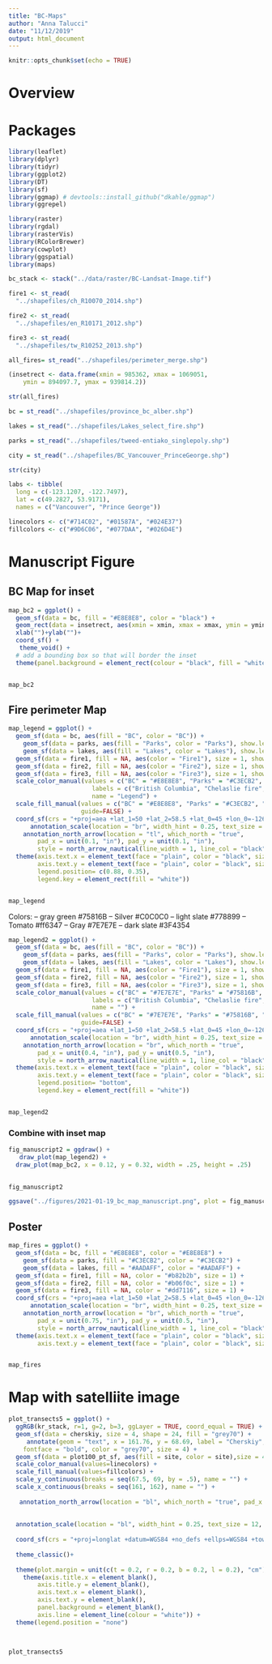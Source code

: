 ```yaml
---
title: "BC-Maps"
author: "Anna Talucci"
date: "11/12/2019"
output: html_document
---
```


```r
knitr::opts_chunk$set(echo = TRUE)
```

# Overview



# Packages
```r
library(leaflet)
library(dplyr)
library(tidyr)
library(ggplot2)
library(DT)
library(sf)
library(ggmap) # devtools::install_github("dkahle/ggmap")
library(ggrepel)

library(raster)
library(rgdal)
library(rasterVis)
library(RColorBrewer)
library(cowplot)
library(ggspatial)
library(maps)
```


```r
bc_stack <- stack("../data/raster/BC-Landsat-Image.tif")
```



```r
fire1 <- st_read(
  "../shapefiles/ch_R10070_2014.shp")
```

```r
fire2 <- st_read(
  "../shapefiles/en_R10171_2012.shp")
```

```r
fire3 <- st_read(
  "../shapefiles/tw_R10252_2013.shp")
```

```r
all_fires= st_read("../shapefiles/perimeter_merge.shp")
```

```r

(insetrect <- data.frame(xmin = 985362, xmax = 1069051,
    ymin = 894097.7, ymax = 939814.2))
```


```r
str(all_fires)
```

```r
bc = st_read("../shapefiles/province_bc_alber.shp")
```

```r
lakes = st_read("../shapefiles/Lakes_select_fire.shp")
```

```r
parks = st_read("../shapefiles/tweed-entiako_singlepoly.shp")
```

```r
city = st_read("../shapefiles/BC_Vancouver_PrinceGeorge.shp")
```

```r
str(city)
```

```r
labs <- tibble(
  long = c(-123.1207, -122.7497),
  lat = c(49.2827, 53.9171),
  names = c("Vancouver", "Prince George")) 
```

```r
linecolors <- c("#714C02", "#01587A", "#024E37")
fillcolors <- c("#9D6C06", "#077DAA", "#026D4E")
```

# Manuscript Figure

## BC Map for inset
```r
map_bc2 = ggplot() + 
  geom_sf(data = bc, fill = "#E8E8E8", color = "black") +
  geom_rect(data = insetrect, aes(xmin = xmin, xmax = xmax, ymin = ymin, ymax = ymax), alpha = 0, colour = "#000080", size = 1.5, linetype = 1) +
  xlab("")+ylab("")+
  coord_sf() +
   theme_void() +
  # add a bounding box so that will border the inset
  theme(panel.background = element_rect(colour = "black", fill = "white", size = 0.5))


map_bc2
```


## Fire perimeter Map

```r
map_legend = ggplot() +
  geom_sf(data = bc, aes(fill = "BC", color = "BC")) +
    geom_sf(data = parks, aes(fill = "Parks", color = "Parks"), show.legend = TRUE) +
    geom_sf(data = lakes, aes(fill = "Lakes", color = "Lakes"), show.legend = TRUE, key_glyph = draw_key_rect) +
  geom_sf(data = fire1, fill = NA, aes(color = "Fire1"), size = 1, show.legend = TRUE, key_glyph = draw_key_rect) +
  geom_sf(data = fire2, fill = NA, aes(color = "Fire2"), size = 1, show.legend = TRUE) +
  geom_sf(data = fire3, fill = NA, aes(color = "Fire3"), size = 1, show.legend = TRUE) +
  scale_color_manual(values = c("BC" = "#E8E8E8", "Parks" = "#C3ECB2", "Lakes" = "#AADAFF", "Fire1" = "#b82b2b", "Fire2" = "#b06f0c", "Fire3" =  "#dd7116"), 
                       labels = c("British Columbia", "Chelaslie fire", "Entiako fire", "Tweedsmuir fire", "Lakes", "Provincial parks"),
                       name = "Legend") +
  scale_fill_manual(values = c("BC" = "#E8E8E8", "Parks" = "#C3ECB2", "Lakes" = "#AADAFF", "Fire1" = NA, "Fire2" = NA, "Fire3" =  NA),
                    guide=FALSE) +
  coord_sf(crs = "+proj=aea +lat_1=50 +lat_2=58.5 +lat_0=45 +lon_0=-126 +x_0=1000000 +y_0=0 +datum=NAD83 +units=m +no_defs", xlim = c(983000, 1071000), ylim = c(892000, 941000), expand = FALSE)  + 
      annotation_scale(location = "br", width_hint = 0.25, text_size = 12, text_face = NULL, text_family = "serif", text_col = "black") +
    annotation_north_arrow(location = "tl", which_north = "true", 
        pad_x = unit(0.1, "in"), pad_y = unit(0.1, "in"),
        style = north_arrow_nautical(line_width = 1, line_col = "black", fill = c("black", "white"), text_size = 10, text_face = NULL, text_family = "serif", text_col = "black", text_angle = 0)) +
  theme(axis.text.x = element_text(face = "plain", color = "black", size = 12),
        axis.text.y = element_text(face = "plain", color = "black", size = 12),
        legend.position= c(0.88, 0.35),
        legend.key = element_rect(fill = "white")) 


map_legend
```

Colors:
-- gray green #75816B
-- Silver #C0C0C0
-- light slate #778899
-- Tomato #ff6347
-- Gray #7E7E7E
-- dark slate #3F4354

```r
map_legend2 = ggplot() +
  geom_sf(data = bc, aes(fill = "BC", color = "BC")) +
    geom_sf(data = parks, aes(fill = "Parks", color = "Parks"), show.legend = TRUE) +
    geom_sf(data = lakes, aes(fill = "Lakes", color = "Lakes"), show.legend = TRUE, key_glyph = draw_key_rect) +
  geom_sf(data = fire1, fill = NA, aes(color = "Fire1"), size = 1, show.legend = TRUE, key_glyph = draw_key_rect) +
  geom_sf(data = fire2, fill = NA, aes(color = "Fire2"), size = 1, show.legend = TRUE) +
  geom_sf(data = fire3, fill = NA, aes(color = "Fire3"), size = 1, show.legend = TRUE) +
  scale_color_manual(values = c("BC" = "#7E7E7E", "Parks" = "#75816B", "Lakes" = "#AADAFF", "Fire1" = "#fee08b", "Fire2" = "#ff6347", "Fire3" ="#fdae61" ), 
                       labels = c("British Columbia", "Chelaslie fire", "Entiako fire", "Tweedsmuir fire", "Lakes", "Provincial parks"),
                       name = "") +
  scale_fill_manual(values = c("BC" = "#7E7E7E", "Parks" = "#75816B", "Lakes" = "#AADAFF", "Fire1" = NA, "Fire2" = NA, "Fire3" =  NA),
                    guide=FALSE) +
  coord_sf(crs = "+proj=aea +lat_1=50 +lat_2=58.5 +lat_0=45 +lon_0=-126 +x_0=1000000 +y_0=0 +datum=NAD83 +units=m +no_defs", xlim = c(983000, 1071000), ylim = c(892000, 941000), expand = FALSE)  + 
      annotation_scale(location = "br", width_hint = 0.25, text_size = 12, text_face = NULL, text_family = "serif", text_col = "black") +
    annotation_north_arrow(location = "br", which_north = "true", 
        pad_x = unit(0.4, "in"), pad_y = unit(0.5, "in"),
        style = north_arrow_nautical(line_width = 1, line_col = "black", fill = c("black", "white"), text_size = 10, text_face = NULL, text_family = "serif", text_col = "black", text_angle = 0)) +
  theme(axis.text.x = element_text(face = "plain", color = "black", size = 10),
        axis.text.y = element_text(face = "plain", color = "black", size = 10),
        legend.position= "bottom",
        legend.key = element_rect(fill = "white")) 


map_legend2
```

### Combine with inset map
```r

fig_manuscript2 = ggdraw() +
   draw_plot(map_legend2) +
  draw_plot(map_bc2, x = 0.12, y = 0.32, width = .25, height = .25) 
 

fig_manuscript2


```

```r
ggsave("../figures/2021-01-19_bc_map_manuscript.png", plot = fig_manuscript2, width = 6, height = 4, dpi = 600)
```

## Poster
```r
map_fires = ggplot() +
  geom_sf(data = bc, fill = "#E8E8E8", color = "#E8E8E8") +
    geom_sf(data = parks, fill = "#C3ECB2", color = "#C3ECB2") +
    geom_sf(data = lakes, fill = "#AADAFF", color = "#AADAFF") +
  geom_sf(data = fire1, fill = NA, color = "#b82b2b", size = 1) +
  geom_sf(data = fire2, fill = NA, color = "#b06f0c", size = 1) +
  geom_sf(data = fire3, fill = NA, color = "#dd7116", size = 1) +
  coord_sf(crs = "+proj=aea +lat_1=50 +lat_2=58.5 +lat_0=45 +lon_0=-126 +x_0=1000000 +y_0=0 +datum=NAD83 +units=m +no_defs", xlim = c(983000, 1071000), ylim = c(892000, 941000), expand = FALSE)  + 
      annotation_scale(location = "br", width_hint = 0.25, text_size = 12, text_face = NULL, text_family = "serif", text_col = "black") +
    annotation_north_arrow(location = "br", which_north = "true", 
        pad_x = unit(0.75, "in"), pad_y = unit(0.5, "in"),
        style = north_arrow_nautical(line_width = 1, line_col = "black", fill = c("black", "white"), text_size = 10, text_face = NULL, text_family = "serif", text_col = "black", text_angle = 0)) +
  theme(axis.text.x = element_text(face = "plain", color = "black", size = 12),
        axis.text.y = element_text(face = "plain", color = "black", size = 12)) 


map_fires
```


# Map  with satelliite image

```r
plot_transects5 = ggplot() + 
  ggRGB(kr_stack, r=1, g=2, b=3, ggLayer = TRUE, coord_equal = TRUE) +
  geom_sf(data = cherskiy, size = 4, shape = 24, fill = "grey70") +
     annotate(geom = "text", x = 161.76, y = 68.69, label = "Cherskiy", 
    fontface = "bold", color = "grey70", size = 4) +
  geom_sf(data = plot100_pt_sf, aes(fill = site, color = site),size = 4, shape = 21, alpha= .9) +
  scale_color_manual(values=linecolors) +
  scale_fill_manual(values=fillcolors) +
  scale_y_continuous(breaks = seq(67.5, 69, by = .5), name = "") +
  scale_x_continuous(breaks = seq(161, 162), name = "") +
  
   annotation_north_arrow(location = "bl", which_north = "true", pad_x = unit(0.0, "cm"), pad_y = unit(0.7, "cm"), style = north_arrow_minimal(line_width = 1, line_col = "white", fill = "white", text_size = 0, text_face = NULL, text_family = "sans", text_col = "white")) +
  
  
  annotation_scale(location = "bl", width_hint = 0.25, text_size = 12, text_face = "bold", text_family = "sans", text_col = "white") +
  
  coord_sf(crs = "+proj=longlat +datum=WGS84 +no_defs +ellps=WGS84 +towgs84=0,0,0", xlim = c(160.4, 162.4), ylim = c(67.8, 68.8), expand = TRUE) +
  
  theme_classic()+
  
  theme(plot.margin = unit(c(t = 0.2, r = 0.2, b = 0.2, l = 0.2), "cm")) +
    theme(axis.title.x = element_blank(),
        axis.title.y = element_blank(),
        axis.text.x = element_blank(),
        axis.text.y = element_blank(),
        panel.background = element_blank(), 
        axis.line = element_line(colour = "white")) +
  theme(legend.position = "none")
  


plot_transects5

```



